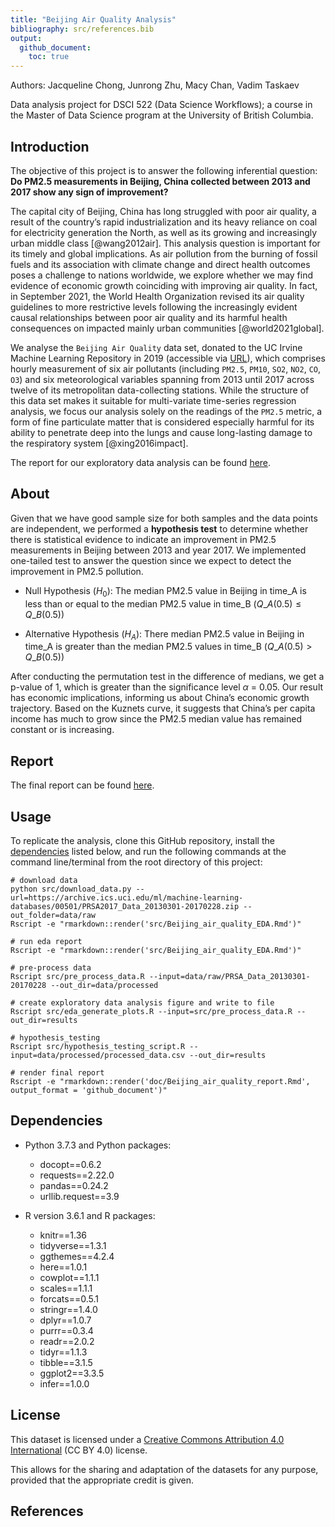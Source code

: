 ```yaml
---
title: "Beijing Air Quality Analysis"
bibliography: src/references.bib
output: 
  github_document:
    toc: true
---
```


Authors: Jacqueline Chong, Junrong Zhu, Macy Chan, Vadim Taskaev

Data analysis project for DSCI 522 (Data Science Workflows); a course in the Master of Data Science program at the University of British Columbia.

## Introduction

The objective of this project is to answer the following inferential question: **Do PM2.5 measurements in Beijing, China collected between 2013 and 2017 show any sign of improvement?**

The capital city of Beijing, China has long struggled with poor air quality, a result of the country's rapid industrialization and its heavy reliance on coal for electricity generation the North, as well as its growing and increasingly urban middle class [\@wang2012air]. This analysis question is important for its timely and global implications. As air pollution from the burning of fossil fuels and its association with climate change and direct health outcomes poses a challenge to nations worldwide, we explore whether we may find evidence of economic growth coinciding with improving air quality. In fact, in September 2021, the World Health Organization revised its air quality guidelines to more restrictive levels following the increasingly evident causal relationships between poor air quality and its harmful health consequences on impacted mainly urban communities [\@world2021global].

We analyse the `Beijing Air Quality` data set, donated to the UC Irvine Machine Learning Repository in 2019 (accessible via [URL](https://archive-beta.ics.uci.edu/ml/datasets/beijing+multi+site+air+quality+data)), which comprises hourly measurement of six air pollutants (including `PM2.5`, `PM10`, `SO2`, `NO2`, `CO`, `O3`) and six meteorological variables spanning from 2013 until 2017 across twelve of its metropolitan data-collecting stations. While the structure of this data set makes it suitable for multi-variate time-series regression analysis, we focus our analysis solely on the readings of the `PM2.5` metric, a form of fine particulate matter that is considered especially harmful for its ability to penetrate deep into the lungs and cause long-lasting damage to the respiratory system [\@xing2016impact].

The report for our exploratory data analysis can be found [here](https://github.com/UBC-MDS/DSCI_522_Beijing_Air_Quality/blob/main/src/Beijing_air_quality_EDA.md).

## About

Given that we have good sample size for both samples and the data points are independent, we performed a **hypothesis test** to determine whether there is statistical evidence to indicate an improvement in PM2.5 measurements in Beijing between 2013 and year 2017. We implemented one-tailed test to answer the question since we expect to detect the improvement in PM2.5 pollution.

-   Null Hypothesis ($H_0$): The median PM2.5 value in Beijing in time_A is less than or equal to the median PM2.5 value in time_B ($Q\_{A}(0.5) \leq Q\_{B}(0.5)$)

-   Alternative Hypothesis ($H_A$): There median PM2.5 value in Beijing in time_A is greater than the median PM2.5 values in time_B ($Q\_{A}(0.5) \gt Q\_{B}(0.5)$)

After conducting the permutation test in the difference of medians, we get a p-value of 1, which is greater than the significance level $\alpha$ = 0.05. Our result has economic implications, informing us about China's economic growth trajectory. Based on the Kuznets curve, it suggests that China's per capita income has much to grow since the PM2.5 median value has remained constant or is increasing.

## Report

The final report can be found [here](https://github.com/UBC-MDS/DSCI_522_Beijing_Air_Quality/blob/main/doc/Beijing_air_quality_report.md).

## Usage

To replicate the analysis, clone this GitHub repository, install the [dependencies](#dependencies) listed below, and run the following commands at the command line/terminal from the root directory of this project:

    # download data
    python src/download_data.py --url=https://archive.ics.uci.edu/ml/machine-learning-databases/00501/PRSA2017_Data_20130301-20170228.zip --out_folder=data/raw
    Rscript -e "rmarkdown::render('src/Beijing_air_quality_EDA.Rmd')"

    # run eda report
    Rscript -e "rmarkdown::render('src/Beijing_air_quality_EDA.Rmd')"

    # pre-process data
    Rscript src/pre_process_data.R --input=data/raw/PRSA_Data_20130301-20170228 --out_dir=data/processed

    # create exploratory data analysis figure and write to file
    Rscript src/eda_generate_plots.R --input=src/pre_process_data.R --out_dir=results

    # hypothesis_testing
    Rscript src/hypothesis_testing_script.R --input=data/processed/processed_data.csv --out_dir=results

    # render final report
    Rscript -e "rmarkdown::render('doc/Beijing_air_quality_report.Rmd', output_format = 'github_document')"

## Dependencies

-   Python 3.7.3 and Python packages:

    -   docopt==0.6.2
    -   requests==2.22.0
    -   pandas==0.24.2
    -   urllib.request==3.9

-   R version 3.6.1 and R packages:

    -   knitr==1.36
    -   tidyverse==1.3.1
    -   ggthemes==4.2.4
    -   here==1.0.1
    -   cowplot==1.1.1
    -   scales==1.1.1
    -   forcats==0.5.1
    -   stringr==1.4.0
    -   dplyr==1.0.7
    -   purrr==0.3.4
    -   readr==2.0.2
    -   tidyr==1.1.3
    -   tibble==3.1.5
    -   ggplot2==3.3.5
    -   infer==1.0.0

## License

This dataset is licensed under a [Creative Commons Attribution 4.0 International](https://creativecommons.org/licenses/by/4.0/legalcode) (CC BY 4.0) license.

This allows for the sharing and adaptation of the datasets for any purpose, provided that the appropriate credit is given.

## References
